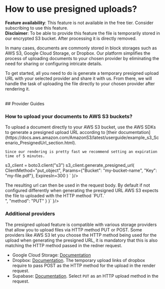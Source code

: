 
<Head>
  <title>Guide: How to use header and footer templates? | doqs.dev</title>
</Head>


# How to use presigned uploads?

<Callout>
  <b>Feature availability</b>: This feature is not available in the free tier. Consider subscribing to use this
  feature. <br/>
  <b>Disclaimer</b>: To be able to provide this feature the file is temporarily stored in our encrypted S3 bucket. After
  processing it is directly removed.
</Callout>
<br/>


In many cases, documents are commonly stored in block storages such as AWS S3, Google Cloud Storage, or Dropbox. Our platform
simplifies the process of uploading documents to your chosen provider by eliminating the need for sharing or configuring intricate details.

To get started, all you need to do is generate a temporary presigned upload URL with your selected provider
and share it with us. From there, we will handle the task of uploading the file directly to your chosen provider after rendering it.

<br />
## Provider Guides

### How to upload your documents to AWS S3 buckets?
<Grid>
  <div>
    To upload a document directly to your AWS S3 bucket, use the AWS SDKs to generate a presigned upload URL according
    to [their
    documentation](https://docs.aws.amazon.com/AmazonS3/latest/userguide/example_s3_Scenario_PresignedUrl_section.html).

    Since our rendering is pretty fast we recommend setting an expiration time of 5 minutes.

  </div>
  <SimpleCodeHighlighter language="python" code={ `import boto3

s3_client = boto3.client("s3")
s3_client.generate_presigned_url(
  ClientMethod="put_object",
  Params={"Bucket": "my-bucket-name", "Key": "my-file.pdf"},
  ExpiresIn=300
)
` }/>
  <div>
    The resulting url can then be used in the request body.
    By default if not configured differently when generating the presigned URL AWS S3 expects the file to uploaded with the HTTP method `PUT.`
  </div>
    <SimpleCodeHighlighter language="josn" code={ `{
    "template_html": "My beautiful document",
    "presigned_upload": {
      "url": "<PRESIGEND_URL_WITH_CLIENT>",
      "method": "PUT"
    }
}` }/>
</Grid>

### Additional providers

The presigned upload feature is compatible with various storage providers that allow you to upload files via HTTP method PUT or POST.
Some providers like AWS S3 let you choose the HTTP method being used for the upload when generating the presigned URL,
it is mandatory that this is also matching the HTTP method passed in the redner request.

* Google Cloud Storage: [Documentation](https://cloud.google.com/storage/docs/samples/storage-generate-upload-signed-url-v4)
* Dropbox: [Documentation](https://www.dropbox.com/developers/documentation/http/documentation#files-get_temporary_upload_link). The temporary upload links of dropbox require to pass POST as the HTTP method for the upload in the render request.
* Supabase: [Documentation](https://supabase.com/docs/reference/javascript/storage-from-createsigneduploadurl). Select `PUT` as an HTTP upload method in the request.

<br/>
